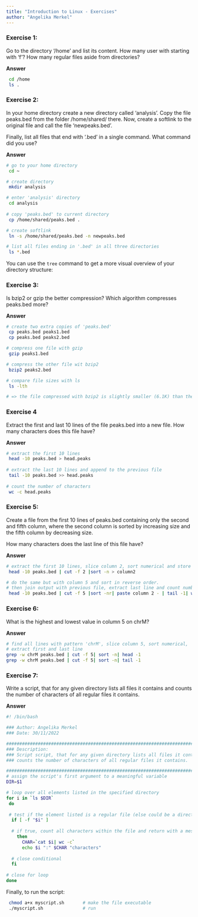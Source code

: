 ```yaml
---
title: "Introduction to Linux - Exercises"
author: "Angelika Merkel"
---
```


### Exercise 1: 

Go to the directory '/home' and list its content. How many user with starting with 'f'? How many regular files aside from directories?

**Answer**
```bash
 cd /home
 ls .
```


### Exercise 2: 

In your home directory create a new directory called 'analysis'. Copy the file peaks.bed from the folder /home/shared/ there. Now, create a softlink to the original file and call the file 'newpeaks.bed'. 

Finally, list all files that end with ‘.bed’ in a single command. What command did you use? 

**Answer**
```bash
# go to your home directory
 cd ~

# create directory
 mkdir analysis                     

# enter 'analysis' directory 
 cd analysis
 
# copy 'peaks.bed' to current directory 
 cp /home/shared/peaks.bed .  

# create softlink 
 ln -s /home/shared/peaks.bed -n newpeaks.bed  

# list all files ending in '.bed' in all three directories
 ls *.bed
```

::: {.callout-tip}
You can use the `tree` command to get a more visual overview of your directory structure:
:::

 

### Exercise 3: 

Is bzip2 or gzip the better compression? Which algorithm compresses peaks.bed more? 

**Answer**
```bash
# create two extra copies of 'peaks.bed'
 cp peaks.bed peaks1.bed
 cp peaks.bed peaks2.bed

# compress one file with gzip
 gzip peaks1.bed

# compress the other file wit bzip2
 bzip2 peaks2.bed

# compare file sizes with ls
 ls -lth

# => the file compressed with bzip2 is slightly smaller (6.1K) than the one compressed with gzip (6.4K)
```


### Exercise 4

Extract the first and last 10 lines of the file peaks.bed into a new file. How many characters does this file have?

**Answer**
```bash
# extract the first 10 lines
 head -10 peaks.bed > head.peaks
 
# extract the last 10 lines and append to the previous file
 tail -10 peaks.bed >> head.peaks
 
# count the number of characters
 wc -c head.peaks
```

### Exercise 5:

Create a file from the first 10 lines of peaks.bed containing only the second and fifth column, where the second column is sorted by increasing size and the fifth column by decreasing size. 

How many characters does the last line of this file have? 

**Answer**
```bash
# extract the first 10 lines, slice column 2, sort numerical and store output in a file
 head -10 peaks.bed | cut -f 2 |sort -n > column2

# do the same but with column 5 and sort in reverse order.
# then join output with previous file, extract last line and count number of characters (=12)
 head -10 peaks.bed | cut -f 5 |sort -nr| paste column 2 - | tail -1| wc -c
```

 

### Exercise 6:

What is the highest and lowest value in column 5 on chrM?  

**Answer**
```bash
# find all lines with pattern 'chrM', slice column 5, sort numerical, 
# extract first and last line
grep -w chrM peaks.bed | cut -f 5| sort -n| head -1
grep -w chrM peaks.bed | cut -f 5| sort -n| tail -1

```

### Exercise 7:

Write a script, that for any given directory lists all files it contains and counts the number of characters of all regular files it contains.

**Answer**
```bash
#! /bin/bash

### Author: Angelika Merkel
### Date: 30/11/2022

###############################################################################
### Description:
### Script script, that for any given directory lists all files it contains and
### counts the number of characters of all regular files it contains.

###############################################################################
# assign the script's first argument to a meaningful variable
DIR=$1

# loop over all elements listed in the specified directory
for i in `ls $DIR`
 do
 
 # test if the element listed is a regular file (else could be a directory)
  if [ -f "$i" ]                         
  
  # if true, count all characters within the file and return with a message
    then
      CHAR=`cat $i| wc -c`
      echo $i ":" $CHAR "characters"
  
  # close conditional
  fi
  
# close for loop
done
```

Finally, to run the script:
```bash
 chmod a+x myscript.sh       # make the file executable
 ./myscript.sh               # run
```


